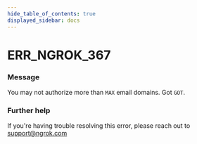 ```yaml
---
hide_table_of_contents: true
displayed_sidebar: docs
---
```



# ERR_NGROK_367

### Message

You may not authorize more than `MAX` email domains. Got `GOT`.

<ErrorDetails error="err_ngrok_367" />

### Further help

If you're having trouble resolving this error, please reach out to [support@ngrok.com](mailto:support@ngrok.com?subject=Help%20with%20ERR_NGROK_367)
